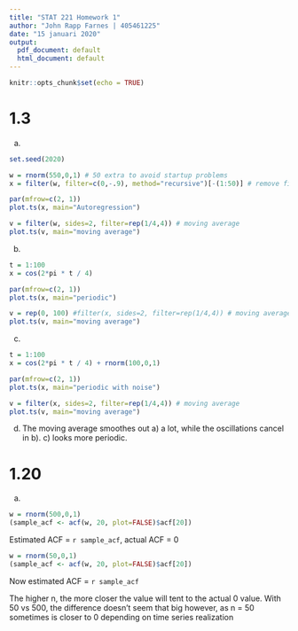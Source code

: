 ```yaml
---
title: "STAT 221 Homework 1"
author: "John Rapp Farnes | 405461225"
date: "15 januari 2020"
output:
  pdf_document: default
  html_document: default
---
```


```r
knitr::opts_chunk$set(echo = TRUE)
```

# 1.3

a)
```r
set.seed(2020)

w = rnorm(550,0,1) # 50 extra to avoid startup problems
x = filter(w, filter=c(0,-.9), method="recursive")[-(1:50)] # remove first 50

par(mfrow=c(2, 1))
plot.ts(x, main="Autoregression")

v = filter(w, sides=2, filter=rep(1/4,4)) # moving average
plot.ts(v, main="moving average")
```


b)
```r
t = 1:100
x = cos(2*pi * t / 4)

par(mfrow=c(2, 1))
plot.ts(x, main="periodic")

v = rep(0, 100) #filter(x, sides=2, filter=rep(1/4,4)) # moving average
plot.ts(v, main="moving average")
```

c)
```r
t = 1:100
x = cos(2*pi * t / 4) + rnorm(100,0,1)

par(mfrow=c(2, 1))
plot.ts(x, main="periodic with noise")

v = filter(x, sides=2, filter=rep(1/4,4)) # moving average
plot.ts(v, main="moving average")
```

d)
The moving average smoothes out a) a lot, while the oscillations cancel in b). c) looks more periodic.

# 1.20

a)

```r
w = rnorm(500,0,1)
(sample_acf <- acf(w, 20, plot=FALSE)$acf[20])
```
Estimated ACF = `r sample_acf`, actual ACF = 0


```r
w = rnorm(50,0,1)
(sample_acf <- acf(w, 20, plot=FALSE)$acf[20])
```
Now estimated ACF = `r sample_acf`

The higher n, the more closer the value will tent to the actual 0 value. With 50 vs 500, the difference doesn't seem that big however, as n = 50 sometimes is closer to 0 depending on time series realization